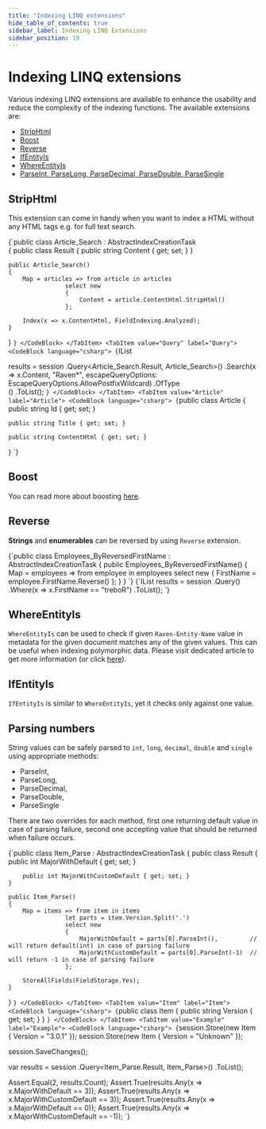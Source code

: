 ```yaml
---
title: "Indexing LINQ extensions"
hide_table_of_contents: true
sidebar_label: Indexing LINQ Extensions
sidebar_position: 19
---
```



# Indexing LINQ extensions

Various indexing LINQ extensions are available to enhance the usability and reduce the complexity of the indexing functions. The available extensions are:

- [StripHtml](../indexes/indexing-linq-extensions.mdx#striphtml)
- [Boost](../indexes/indexing-linq-extensions.mdx#boost)
- [Reverse](../indexes/indexing-linq-extensions.mdx#reverse)
- [IfEntityIs](../indexes/indexing-linq-extensions.mdx#ifentityis)
- [WhereEntityIs](../indexes/indexing-linq-extensions.mdx#whereentityis)
- [ParseInt, ParseLong, ParseDecimal, ParseDouble, ParseSingle](../indexes/indexing-linq-extensions.mdx#parsing-numbers)

## **StripHtml**

This extension can come in handy when you want to index a HTML without any HTML tags e.g. for full text search.

<Tabs groupId='languageSyntax'>
<TabItem value="Index" label="Index">
<CodeBlock language="csharp">
{`public class Article_Search : AbstractIndexCreationTask<Article>
{
	public class Result
	{
		public string Content { get; set; }
	}

	public Article_Search()
	{
		Map = articles => from article in articles
					select new
					{
						Content = article.ContentHtml.StripHtml()
					};

		Index(x => x.ContentHtml, FieldIndexing.Analyzed);
	}
}
`}
</CodeBlock>
</TabItem>
<TabItem value="Query" label="Query">
<CodeBlock language="csharp">
{`IList<Article> results = session
	.Query<Article_Search.Result, Article_Search>()
	.Search(x => x.Content, "Raven*", escapeQueryOptions: EscapeQueryOptions.AllowPostfixWildcard)
	.OfType<Article>()
	.ToList();
`}
</CodeBlock>
</TabItem>
<TabItem value="Article" label="Article">
<CodeBlock language="csharp">
{`public class Article
{
	public string Id { get; set; }

	public string Title { get; set; }

	public string ContentHtml { get; set; }
}
`}
</CodeBlock>
</TabItem>
</Tabs>



## **Boost**

You can read more about boosting [here](../indexes/boosting.mdx).



## **Reverse**

**Strings** and **enumerables** can be reversed by using `Reverse` extension.

<Tabs groupId='languageSyntax'>
<TabItem value="Index" label="Index">
<CodeBlock language="csharp">
{`public class Employees_ByReversedFirstName : AbstractIndexCreationTask<Employee>
{
	public Employees_ByReversedFirstName()
	{
		Map = employees => from employee in employees
					select new
					{
						FirstName = employee.FirstName.Reverse()
					};
	}
}
`}
</CodeBlock>
</TabItem>
<TabItem value="Query" label="Query">
<CodeBlock language="csharp">
{`IList<Employee> results = session
	.Query<Employee, Employees_ByReversedFirstName>()
	.Where(x => x.FirstName == "treboR")
	.ToList();
`}
</CodeBlock>
</TabItem>
</Tabs>



## **WhereEntityIs**

`WhereEntityIs` can be used to check if given `Raven-Entity-Name` value in metadata for the given document matches any of the given values. This can be useful when indexing polymorphic data. Please visit dedicated article to get more information (or click [here](../indexes/indexing-polymorphic-data.mdx#other-ways)).



## **IfEntityIs**

`IfEntityIs` is similar to `WhereEntityIs`, yet it checks only against one value.



## **Parsing numbers**

String values can be safely parsed to `int`, `long`, `decimal`, `double` and `single` using appropriate methods:

- ParseInt,
- ParseLong,
- ParseDecimal,
- ParseDouble,
- ParseSingle

There are two overrides for each method, first one returning default value in case of parsing failure, second one accepting value that should be returned when failure occurs.

<Tabs groupId='languageSyntax'>
<TabItem value="Index" label="Index">
<CodeBlock language="csharp">
{`public class Item_Parse : AbstractIndexCreationTask<Item>
{
	public class Result
	{
		public int MajorWithDefault { get; set; }

		public int MajorWithCustomDefault { get; set; }
	}

	public Item_Parse()
	{
		Map = items => from item in items
		            let parts = item.Version.Split('.')
					select new
					{
						MajorWithDefault = parts[0].ParseInt(),			// will return default(int) in case of parsing failure
						MajorWithCustomDefault = parts[0].ParseInt(-1)	// will return -1 in case of parsing failure
					};

		StoreAllFields(FieldStorage.Yes);
	}
}
`}
</CodeBlock>
</TabItem>
<TabItem value="Item" label="Item">
<CodeBlock language="csharp">
{`public class Item
{
	public string Version { get; set; }
}
`}
</CodeBlock>
</TabItem>
<TabItem value="Example" label="Example">
<CodeBlock language="csharp">
{`session.Store(new Item { Version = "3.0.1" });
session.Store(new Item { Version = "Unknown" });

session.SaveChanges();

var results = session
	.Query<Item_Parse.Result, Item_Parse>()
	.ToList();

Assert.Equal(2, results.Count);
Assert.True(results.Any(x => x.MajorWithDefault == 3));
Assert.True(results.Any(x => x.MajorWithCustomDefault == 3));
Assert.True(results.Any(x => x.MajorWithDefault == 0));
Assert.True(results.Any(x => x.MajorWithCustomDefault == -1));
`}
</CodeBlock>
</TabItem>
</Tabs>



